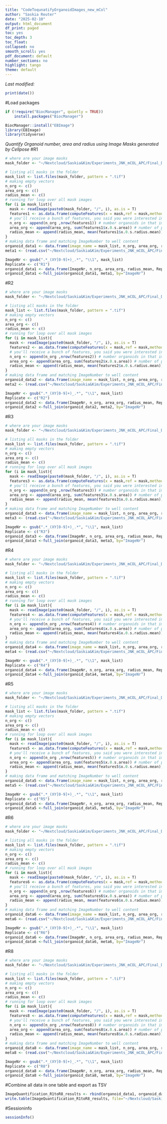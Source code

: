 ```yaml
---
title: "CodeToqunatifyOrganoidImages_new_mCol"
author: "Saskia Reuter"
date: "2025-02-10"
output: html_document
df_print: paged
toc: yes
toc_depth: 3
toc_float:
collapsed: no
smooth_scroll: yes
pdf_document: default
number_sections: no
highlight: tango
theme: default
---
```


*Last modified:*
```r
print(date())
```

#Load packages
```r
if (!require("BiocManager", quietly = TRUE))
    install.packages("BiocManager")

BiocManager::install("EBImage")
library(EBImage)
library(tidyverse)
```

*Quantify Organoid number, area and radius using Image Masks generated by Cellpose*
#R1
```r
# where are your image masks
mask_folder <- "~/Nextcloud/Saskia&Kim/Experiments_JNK_mCOL_APC/Final_Data_Paper_Revision/Code_Image_Data_for_Git/raw_data/ImageMasks_R1-R8/Masks_R1_new"

# listing all masks in the folder
mask_list <- list.files(mask_folder, pattern = ".tif")
# making empty vectors
n_org <- c()
area_org <- c()
radius_mean <- c()
# running for loop over all mask images
for (i in mask_list){
  mask <- readImage(paste0(mask_folder, "/", i), as.is = T)
  features1 <- as.data.frame(computeFeatures(x = mask,ref = mask,methods.ref = c("computeFeatures.shape")))
  # you'll receive a bunch of features, you said you were interested in number of organoids and organoid area
  n_org <- append(n_org ,nrow(features1)) # number organoids in that image
  area_org <- append(area_org, sum(features1$x.0.s.area)) # number of pixels covered by organoid in that image
  radius_mean <- append(radius_mean, mean(features1$x.0.s.radius.mean))
}
# making data frame and matching ImageNumber to well content
organoid_data1 <- data.frame(image_name = mask_list, n_org, area_org, radius_mean)
meta1 <- (read.csv("~/Nextcloud/Saskia&Kim/Experiments_JNK_mCOL_APC/Final_Data_Paper_Revision/Code_Image_Data_for_Git/raw_data/ImageMasks_R1-R8/Overview_ImageNr_WellContent_R1,R3,R5.csv", header = TRUE, sep=";"))

ImageNr <- gsub(".*_(XY[0-9]+)_.*", "\\1", mask_list)
Replicate <- c("R1")
organoid_data1 <- data.frame(ImageNr, n_org, area_org, radius_mean, Replicate)
organoid_data1 <-full_join(organoid_data1, meta1, by="ImageNr")
```

#R2
```r
# where are your image masks
mask_folder <- "~/Nextcloud/Saskia&Kim/Experiments_JNK_mCOL_APC/Final_Data_Paper_Revision/Code_Image_Data_for_Git/raw_data/ImageMasks_R1-R8/Masks_R2_new"

# listing all masks in the folder
mask_list <- list.files(mask_folder, pattern = ".tif")
# making empty vectors
n_org <- c()
area_org <- c()
radius_mean <- c()
# running for loop over all mask images
for (i in mask_list){
  mask <- readImage(paste0(mask_folder, "/", i), as.is = T)
  features2 <- as.data.frame(computeFeatures(x = mask,ref = mask,methods.ref = c("computeFeatures.shape")))
  # you'll receive a bunch of features, you said you were interested in number of organoids and organoid area
  n_org <- append(n_org ,nrow(features2)) # number organoids in that image
  area_org <- append(area_org, sum(features2$x.0.s.area)) # number of pixels covered by organoid in that image
  radius_mean <- append(radius_mean, mean(features2$x.0.s.radius.mean))
}
# making data frame and matching ImageNumber to well content
organoid_data2 <- data.frame(image_name = mask_list, n_org, area_org, radius_mean)
meta2 <- (read.csv("~/Nextcloud/Saskia&Kim/Experiments_JNK_mCOL_APC/Final_Data_Paper_Revision/Code_Image_Data_for_Git/raw_data/ImageMasks_R1-R8/Overview_ImageNr_WellContent_R2,R4,R6.csv", header = TRUE, sep=";"))

ImageNr <- gsub(".*_(XY[0-9]+)_.*", "\\1", mask_list)
Replicate <- c("R2")
organoid_data2 <- data.frame(ImageNr, n_org, area_org, radius_mean, Replicate)
organoid_data2 <-full_join(organoid_data2, meta2, by="ImageNr")
```

#R3
```r
# where are your image masks
mask_folder <- "~/Nextcloud/Saskia&Kim/Experiments_JNK_mCOL_APC/Final_Data_Paper_Revision/Code_Image_Data_for_Git/raw_data/ImageMasks_R1-R8/Masks_R3_new"

# listing all masks in the folder
mask_list <- list.files(mask_folder, pattern = ".tif")
# making empty vectors
n_org <- c()
area_org <- c()
radius_mean <- c()
# running for loop over all mask images
for (i in mask_list){
  mask <- readImage(paste0(mask_folder, "/", i), as.is = T)
  features3 <- as.data.frame(computeFeatures(x = mask,ref = mask,methods.ref = c("computeFeatures.shape")))
  # you'll receive a bunch of features, you said you were interested in number of organoids and organoid area
  n_org <- append(n_org ,nrow(features3)) # number organoids in that image
  area_org <- append(area_org, sum(features3$x.0.s.area)) # number of pixels covered by organoid in that image
  radius_mean <- append(radius_mean, mean(features3$x.0.s.radius.mean))
}
# making data frame and matching ImageNumber to well content
organoid_data3 <- data.frame(image_name = mask_list, n_org, area_org, radius_mean)
meta3 <- (read.csv("~/Nextcloud/Saskia&Kim/Experiments_JNK_mCOL_APC/Final_Data_Paper_Revision/Code_Image_Data_for_Git/raw_data/ImageMasks_R1-R8/Overview_ImageNr_WellContent_R1,R3,R5.csv", header = TRUE, sep=";"))

ImageNr <- gsub(".*_(XY[0-9]+)_.*", "\\1", mask_list)
Replicate <- c("R3")
organoid_data3 <- data.frame(ImageNr, n_org, area_org, radius_mean, Replicate)
organoid_data3 <-full_join(organoid_data3, meta3, by="ImageNr")
```

#R4
```r
# where are your image masks
mask_folder <- "~/Nextcloud/Saskia&Kim/Experiments_JNK_mCOL_APC/Final_Data_Paper_Revision/Code_Image_Data_for_Git/raw_data/ImageMasks_R1-R8/Masks_R4_new"

# listing all masks in the folder
mask_list <- list.files(mask_folder, pattern = ".tif")
# making empty vectors
n_org <- c()
area_org <- c()
radius_mean <- c()
# running for loop over all mask images
for (i in mask_list){
  mask <- readImage(paste0(mask_folder, "/", i), as.is = T)
  features4 <- as.data.frame(computeFeatures(x = mask,ref = mask,methods.ref = c("computeFeatures.shape")))
  # you'll receive a bunch of features, you said you were interested in number of organoids and organoid area
  n_org <- append(n_org ,nrow(features4)) # number organoids in that image
  area_org <- append(area_org, sum(features4$x.0.s.area)) # number of pixels covered by organoid in that image
  radius_mean <- append(radius_mean, mean(features4$x.0.s.radius.mean))
}
# making data frame and matching ImageNumber to well content
organoid_data4 <- data.frame(image_name = mask_list, n_org, area_org, radius_mean)
meta4 <- (read.csv("~/Nextcloud/Saskia&Kim/Experiments_JNK_mCOL_APC/Final_Data_Paper_Revision/Code_Image_Data_for_Git/raw_data/ImageMasks_R1-R8/Overview_ImageNr_WellContent_R2,R4,R6.csv", header = TRUE, sep=";"))

ImageNr <- gsub(".*_(XY[0-9]+)_.*", "\\1", mask_list)
Replicate <- c("R4")
organoid_data4 <- data.frame(ImageNr, n_org, area_org, radius_mean, Replicate)
organoid_data4 <-full_join(organoid_data4, meta4, by="ImageNr")
```

#R5
```r
# where are your image masks
mask_folder <- "~/Nextcloud/Saskia&Kim/Experiments_JNK_mCOL_APC/Final_Data_Paper_Revision/Code_Image_Data_for_Git/raw_data/ImageMasks_R1-R8/Masks_R5_new"

# listing all masks in the folder
mask_list <- list.files(mask_folder, pattern = ".tif")
# making empty vectors
n_org <- c()
area_org <- c()
radius_mean <- c()
# running for loop over all mask images
for (i in mask_list){
  mask <- readImage(paste0(mask_folder, "/", i), as.is = T)
  features5 <- as.data.frame(computeFeatures(x = mask,ref = mask,methods.ref = c("computeFeatures.shape")))
  # you'll receive a bunch of features, you said you were interested in number of organoids and organoid area
  n_org <- append(n_org ,nrow(features5)) # number organoids in that image
  area_org <- append(area_org, sum(features5$x.0.s.area)) # number of pixels covered by organoid in that image
  radius_mean <- append(radius_mean, mean(features5$x.0.s.radius.mean))
}
# making data frame and matching ImageNumber to well content
organoid_data5 <- data.frame(image_name = mask_list, n_org, area_org, radius_mean)
meta5 <- (read.csv("~/Nextcloud/Saskia&Kim/Experiments_JNK_mCOL_APC/Final_Data_Paper_Revision/Code_Image_Data_for_Git/raw_data/ImageMasks_R1-R8/Overview_ImageNr_WellContent_R1,R3,R5.csv", header = TRUE, sep=";"))

ImageNr <- gsub(".*_(XY[0-9]+)_.*", "\\1", mask_list)
Replicate <- c("R5")
organoid_data5 <- data.frame(ImageNr, n_org, area_org, radius_mean, Replicate)
organoid_data5 <-full_join(organoid_data5, meta5, by="ImageNr")
```

#R6
```r
# where are your image masks
mask_folder <- "~/Nextcloud/Saskia&Kim/Experiments_JNK_mCOL_APC/Final_Data_Paper_Revision/Code_Image_Data_for_Git/raw_data/ImageMasks_R1-R8/Masks_R6_new"

# listing all masks in the folder
mask_list <- list.files(mask_folder, pattern = ".tif")
# making empty vectors
n_org <- c()
area_org <- c()
radius_mean <- c()
# running for loop over all mask images
for (i in mask_list){
  mask <- readImage(paste0(mask_folder, "/", i), as.is = T)
  features6 <- as.data.frame(computeFeatures(x = mask,ref = mask,methods.ref = c("computeFeatures.shape")))
  # you'll receive a bunch of features, you said you were interested in number of organoids and organoid area
  n_org <- append(n_org ,nrow(features6)) # number organoids in that image
  area_org <- append(area_org, sum(features6$x.0.s.area)) # number of pixels covered by organoid in that image
  radius_mean <- append(radius_mean, mean(features6$x.0.s.radius.mean))
}
# making data frame and matching ImageNumber to well content
organoid_data6 <- data.frame(image_name = mask_list, n_org, area_org, radius_mean)
meta6 <- (read.csv("~/Nextcloud/Saskia&Kim/Experiments_JNK_mCOL_APC/Final_Data_Paper_Revision/Code_Image_Data_for_Git/raw_data/ImageMasks_R1-R8/Overview_ImageNr_WellContent_R2,R4,R6.csv", header = TRUE, sep=";"))

ImageNr <- gsub(".*_(XY[0-9]+)_.*", "\\1", mask_list)
Replicate <- c("R6")
organoid_data6 <- data.frame(ImageNr, n_org, area_org, radius_mean, Replicate)
organoid_data6 <-full_join(organoid_data6, meta6, by="ImageNr")
```

#R8
```r
# where are your image masks
mask_folder <- "~/Nextcloud/Saskia&Kim/Experiments_JNK_mCOL_APC/Final_Data_Paper_Revision/Code_Image_Data_for_Git/raw_data/ImageMasks_R1-R8/Masks_R8_new"

# listing all masks in the folder
mask_list <- list.files(mask_folder, pattern = ".tif")
# making empty vectors
n_org <- c()
area_org <- c()
radius_mean <- c()
# running for loop over all mask images
for (i in mask_list){
  mask <- readImage(paste0(mask_folder, "/", i), as.is = T)
  features8 <- as.data.frame(computeFeatures(x = mask,ref = mask,methods.ref = c("computeFeatures.shape")))
  # you'll receive a bunch of features, you said you were interested in number of organoids and organoid area
  n_org <- append(n_org ,nrow(features8)) # number organoids in that image
  area_org <- append(area_org, sum(features8$x.0.s.area)) # number of pixels covered by organoid in that image
  radius_mean <- append(radius_mean, mean(features8$x.0.s.radius.mean))
}
# making data frame and matching ImageNumber to well content
organoid_data8 <- data.frame(image_name = mask_list, n_org, area_org, radius_mean)
meta8 <- (read.csv("~/Nextcloud/Saskia&Kim/Experiments_JNK_mCOL_APC/Final_Data_Paper_Revision/Code_Image_Data_for_Git/raw_data/ImageMasks_R1-R8/Overview_ImageNr_WellContent_R8.csv", header = TRUE, sep=";"))

ImageNr <- gsub(".*_(XY[0-9]+)_.*", "\\1", mask_list)
Replicate <- c("R8")
organoid_data8 <- data.frame(ImageNr, n_org, area_org, radius_mean, Replicate)
organoid_data8 <-full_join(organoid_data8, meta8, by="ImageNr")
```


#Combine all data in one table and export as TSV
```r
ImageQuantification_R1toR8_results <- rbind(organoid_data1, organoid_data2, organoid_data3, organoid_data4, organoid_data5, organoid_data6, organoid_data8)
write.table(ImageQuantification_R1toR8_results, file="~/Nextcloud/Saskia&Kim/Experiments_JNK_mCOL_APC/Final_Data_Paper_Revision/Code_Image_Data_for_Git/results/ImageQuantification_R1toR8_results.tsv")
```

#Sessioninfo
```r
sessionInfo()
```
